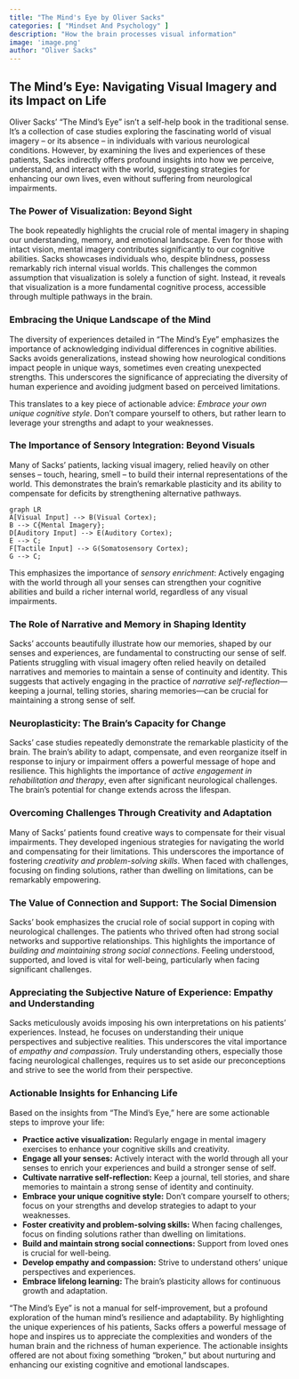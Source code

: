 ```yaml
---
title: "The Mind's Eye by Oliver Sacks"
categories: [ "Mindset And Psychology" ]
description: "How the brain processes visual information"
image: 'image.png'
author: "Oliver Sacks"
---
```

## The Mind's Eye:  Navigating Visual Imagery and its Impact on Life

Oliver Sacks' "The Mind's Eye" isn't a self-help book in the traditional sense. It's a collection of case studies exploring the fascinating world of visual imagery – or its absence – in individuals with various neurological conditions. However, by examining the lives and experiences of these patients, Sacks indirectly offers profound insights into how we perceive, understand, and interact with the world, suggesting strategies for enhancing our own lives, even without suffering from neurological impairments.

### The Power of Visualization: Beyond Sight

The book repeatedly highlights the crucial role of mental imagery in shaping our understanding, memory, and emotional landscape.  Even for those with intact vision, mental imagery contributes significantly to our cognitive abilities.  Sacks showcases individuals who, despite blindness, possess remarkably rich internal visual worlds.  This challenges the common assumption that visualization is solely a function of sight.  Instead, it reveals that visualization is a more fundamental cognitive process, accessible through multiple pathways in the brain.


### Embracing the Unique Landscape of the Mind

The diversity of experiences detailed in "The Mind's Eye" emphasizes the importance of acknowledging individual differences in cognitive abilities. Sacks avoids generalizations, instead showing how neurological conditions impact people in unique ways, sometimes even creating unexpected strengths.  This underscores the significance of appreciating the diversity of human experience and avoiding judgment based on perceived limitations.

This translates to a key piece of actionable advice: *Embrace your own unique cognitive style*. Don't compare yourself to others, but rather learn to leverage your strengths and adapt to your weaknesses.


### The Importance of Sensory Integration: Beyond Visuals

Many of Sacks' patients, lacking visual imagery, relied heavily on other senses – touch, hearing, smell – to build their internal representations of the world.  This demonstrates the brain's remarkable plasticity and its ability to compensate for deficits by strengthening alternative pathways.


```mermaid
graph LR
A[Visual Input] --> B(Visual Cortex);
B --> C{Mental Imagery};
D[Auditory Input] --> E(Auditory Cortex);
E --> C;
F[Tactile Input] --> G(Somatosensory Cortex);
G --> C;
```

This emphasizes the importance of *sensory enrichment*:  Actively engaging with the world through all your senses can strengthen your cognitive abilities and build a richer internal world, regardless of any visual impairments.

### The Role of Narrative and Memory in Shaping Identity

Sacks' accounts beautifully illustrate how our memories, shaped by our senses and experiences, are fundamental to constructing our sense of self.  Patients struggling with visual imagery often relied heavily on detailed narratives and memories to maintain a sense of continuity and identity. This suggests that actively engaging in the practice of *narrative self-reflection*—keeping a journal, telling stories, sharing memories—can be crucial for maintaining a strong sense of self.

### Neuroplasticity: The Brain's Capacity for Change

Sacks’ case studies repeatedly demonstrate the remarkable plasticity of the brain.  The brain's ability to adapt, compensate, and even reorganize itself in response to injury or impairment offers a powerful message of hope and resilience.  This highlights the importance of *active engagement in rehabilitation and therapy*, even after significant neurological challenges.  The brain's potential for change extends across the lifespan.


###  Overcoming Challenges Through Creativity and Adaptation

Many of Sacks’ patients found creative ways to compensate for their visual impairments.  They developed ingenious strategies for navigating the world and compensating for their limitations.  This underscores the importance of fostering *creativity and problem-solving skills*.  When faced with challenges, focusing on finding solutions, rather than dwelling on limitations, can be remarkably empowering.


###  The Value of Connection and Support: The Social Dimension

Sacks’ book emphasizes the crucial role of social support in coping with neurological challenges. The patients who thrived often had strong social networks and supportive relationships.  This highlights the importance of *building and maintaining strong social connections*.  Feeling understood, supported, and loved is vital for well-being, particularly when facing significant challenges.


###  Appreciating the Subjective Nature of Experience:  Empathy and Understanding

Sacks meticulously avoids imposing his own interpretations on his patients' experiences.  Instead, he focuses on understanding their unique perspectives and subjective realities.  This underscores the vital importance of *empathy and compassion*.  Truly understanding others, especially those facing neurological challenges, requires us to set aside our preconceptions and strive to see the world from their perspective.

###  Actionable Insights for Enhancing Life

Based on the insights from "The Mind's Eye," here are some actionable steps to improve your life:

* **Practice active visualization:** Regularly engage in mental imagery exercises to enhance your cognitive skills and creativity.
* **Engage all your senses:**  Actively interact with the world through all your senses to enrich your experiences and build a stronger sense of self.
* **Cultivate narrative self-reflection:** Keep a journal, tell stories, and share memories to maintain a strong sense of identity and continuity.
* **Embrace your unique cognitive style:**  Don't compare yourself to others; focus on your strengths and develop strategies to adapt to your weaknesses.
* **Foster creativity and problem-solving skills:**  When facing challenges, focus on finding solutions rather than dwelling on limitations.
* **Build and maintain strong social connections:**  Support from loved ones is crucial for well-being.
* **Develop empathy and compassion:**  Strive to understand others' unique perspectives and experiences.
* **Embrace lifelong learning:** The brain's plasticity allows for continuous growth and adaptation.


"The Mind's Eye" is not a manual for self-improvement, but a profound exploration of the human mind's resilience and adaptability.  By highlighting the unique experiences of his patients, Sacks offers a powerful message of hope and inspires us to appreciate the complexities and wonders of the human brain and the richness of human experience.  The actionable insights offered are not about fixing something “broken,” but about nurturing and enhancing our existing cognitive and emotional landscapes.

